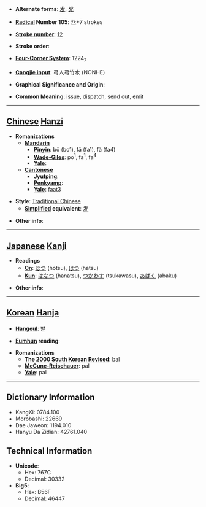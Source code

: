 * '''Alternate forms''': [[发]], [[発]]

* '''[[Wiktionary:Chinese radical index| Radical]] Number 105''': [[Wiktionary:Chinese radical index 癶|癶]]+7 strokes

* '''[[Wiktionary:Chinese total strokes index|Stroke number]]''': [[Wiktionary:Chinese total strokes index 12|12]]

* '''Stroke order''': 

* '''[[Wiktionary:Chinese four corner index|Four-Corner System]]''': 1224<sub>7</sub>

* '''[[Wiktionary:Chinese Cangjie index|Cangjie input]]''': 弓人弓竹水 (NONHE)

* '''Graphical Significance and Origin''': 

* '''Common Meaning''': issue, dispatch, send out, emit

----

== [[Chinese]] [[Hanzi]] ==

* '''Romanizations'''
** '''[[Mandarin]]'''
*** '''[[Pinyin]]''': bō (bo1), fā (fa1), fà (fa4)
*** '''[[Wade-Giles]]''': po<sup>1</sup>, fa<sup>1</sup>, fa<sup>4</sup>
*** '''[[Yale]]''': 
** '''[[Cantonese]]'''
*** '''[[Jyutping]]''':
*** '''[[Penkyamp]]''': 
*** '''[[Yale]]''': faat3

* '''Style''': [[Traditional Chinese]] 
** '''[[Simplified Chinese|Simplified]] equivalent''': [[发]]

* '''Other info''': 

----

== [[Japanese]] [[Kanji]] ==

* '''Readings'''
** '''[[On]]''': [[ほつ]] (hotsu), [[はつ]] (hatsu)
** '''[[Kun]]''': [[はなつ]] (hanatsu), [[つかわす]] (tsukawasu), [[あばく]] (abaku)

* '''Other info''':  

----

== [[Korean]] [[Hanja]] ==

* '''[[Hangeul]]''': 발

* '''[[Eumhun]] reading''': 

* '''Romanizations'''
** '''[[The 2000 South Korean Revised Romanization|The 2000 South Korean Revised]]''': bal
** '''[[McCune-Reischauer]]''': pal
** '''[[Yale]]''': pal

----

== Dictionary Information ==

* KangXi: 0784.100
* Morobashi: 22669
* Dae Jaweon: 1194.010
* Hanyu Da Zidian: 42761.040

== Technical Information ==

* '''Unicode''':
** Hex: 767C
** Decimal: 30332
* '''Big5''':
** Hex: B56F
** Decimal: 46447